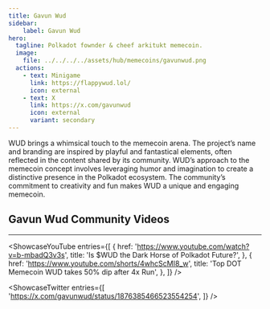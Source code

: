 ```yaml
---
title: Gavun Wud
sidebar:
    label: Gavun Wud
hero:
  tagline: Polkadot fownder & cheef arkitukt memecoin.
  image: 
    file: ../../../../assets/hub/memecoins/gavunwud.png
  actions:
    - text: Minigame
      link: https://flappywud.lol/
      icon: external
    - text: X
      link: https://x.com/gavunwud
      icon: external
      variant: secondary
---
```



WUD brings a whimsical touch to the memecoin arena. The project’s name and branding are inspired by playful and fantastical elements, often reflected in the content shared by its community. WUD’s approach to the memecoin concept involves leveraging humor and imagination to create a distinctive presence in the Polkadot ecosystem. The community’s commitment to creativity and fun makes WUD a unique and engaging memecoin.

## Gavun Wud Community Videos
----------------
<ShowcaseYouTube
  entries={[
        {
      href: 'https://www.youtube.com/watch?v=b-mbadQ3v3s',
      title: 'Is $WUD the Dark Horse of Polkadot Future?',
    },
      {
      href: 'https://www.youtube.com/shorts/4whcScMI8_w',
      title: 'Top DOT Memecoin WUD takes 50% dip after 4x Run',
    },
  ]}
/>


<ShowcaseTwitter
  entries={[
    'https://x.com/gavunwud/status/1876385466523554254',
  ]}
/>

 <script async src="https://platform.twitter.com/widgets.js" charset="utf-8"></script>